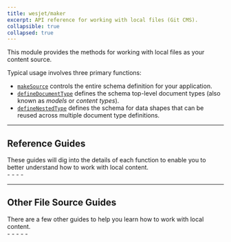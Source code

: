 ```yaml
---
title: wesjet/maker
excerpt: API reference for working with local files (Git CMS).
collapsible: true
collapsed: true
---
```


This module provides the methods for working with local files as your content source.

Typical usage involves three primary functions:

- [`makeSource`](/docs/reference/source-files/make-source) controls the entire schema definition for your application.
- [`defineDocumentType`](/docs/reference/source-files/define-document-type) defines the schema top-level document types (also known as _models_ or _content types_).
- [`defineNestedType`](/docs/reference/source-files/define-nested-type) defines the schema for data shapes that can be reused across multiple document type definitions.

---

## Reference Guides

<div className="-mt-4 grid gap-6 md:grid-cols-2">
  <div>
    These guides will dig into the details of each function to enable you to better understand how to work with local
    content.
  </div>
  <div>
    - <ChevronLink label="makeSource" url="/docs/reference/source-files/make-source" />
    - <ChevronLink label="defineDocumentType" url="/docs/reference/source-files/define-document-type" />
    - <ChevronLink label="defineNestedType" url="/docs/reference/source-files/define-nested-type" />
    - <ChevronLink label="Field types reference" url="/docs/reference/source-files/field-types" />
  </div>
</div>

---

## Other File Source Guides

<div className="-mt-4 grid gap-6 md:grid-cols-2">
  <div>
    There are a few other guides to help you learn how to work with local content.
    <ChevronLink label="All File Source Guides" url="/docs/sources/files" />
  </div>
  <div>
    - <ChevronLink label="Mapping Documents to Types" url="/docs/sources/files/mapping-document-types" />
    - <ChevronLink label="Generated Data" url="/docs/sources/files/generated-data" />
    - <ChevronLink label="Generated Type Definitions" url="/docs/sources/files/generated-types" />
    - <ChevronLink label="Using MDX" url="/docs/sources/files/mdx" />
    - <ChevronLink label="Working with Images" url="/docs/sources/files/images" />
  </div>
</div>
